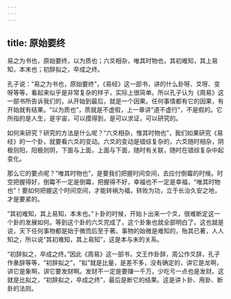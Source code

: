 ```yaml
---
---
---
```

title: 原始要终
---




易之为书也，原始要终，以为质也；六爻相杂，唯其时物也，其初难知，其上易知，本末也；初辞拟之，卒成之终。

孔子说：“易之为书也，原始要终”，《易经》这一部书，讲的什么卦呀、爻呀、变呀等等，看起来似乎是非常复杂的样子，实际上很简单。所以孔子认为《周易》这一部书所告诉我们的，从开始到最后，就是一个因果。任何事情都有它的因果，有开始就有结果。“以为质也”，质就是不虚假，上一章讲“道不虚行”，不是假的。它所指的是人生，是宇宙，可以摸得到，是可以求证，可以研究的。

如何来研究？研究的方法是什么呢？“六爻相杂，惟其时物也”，我们如果研究《易经》的一个卦，就要看六爻的变动。六爻的变动是错综复杂的，六爻随时相杂，阴极则阳，阳极则阴，下面与上面，上面与下面，随时有关联，随时在错综复杂中起变化。

那么它的要点呢？“唯其时物也”，是要我们把握时间空间，去应付倒霉的时候。时空把握得好，倒霉不一定是倒霉，把握得不好，幸福也不一定是幸福，“唯其时物也”！要如何把握这个时间空间，才能转祸为福，转败为功，立于长治久安之地，才是要紧的。

“其初难知，其上易知，本末也。”卜卦的时候，开始卜出来一个爻，很难断定这一个卦的发展如何。等到这个卦的六爻完成了，这个卦象也就全部明白了。这也就是说，天下任何事物都是始于微而后至于著。事物的始微是难知的，殆其已著，人人知之，所以说“其初难知，其上易知”，这是本与末的关系。

“初辞拟之，卒成之终。”因此《周易》这一部书，文王作卦辞，周公作爻辞，孔子作彖辞等等，“初辞拟之”，“拟”就是比量，是差不多，没有确定的，讲它是龙啊，讲它是象啊，讲它要发财啊。发财不一定是要赚一千万，少吃亏一点也是发财。这就是比拟之，“初辞拟之，卒成之终”，最后是断它的结果。这是讲卜卦、用卦、断卦的法则。